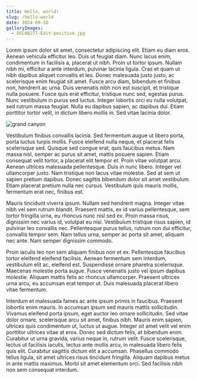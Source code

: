 ```yaml
---
title: Hello, world!
slug: /hello-world
date: 2024-09-30
galleryImages:
  - DSC08277-Edit-positive.jpg
---
```



Lorem ipsum dolor sit amet, consectetur adipiscing elit. Etiam eu diam eros. Aenean vehicula efficitur leo. Duis ut feugiat diam. Nunc lacus enim, condimentum in facilisis a, placerat ut nibh. Proin ut tortor ipsum. Nullam nibh mi, efficitur a ante interdum, pulvinar lacinia ligula. Cras et quam ut nibh dapibus aliquet convallis et leo. Donec malesuada justo justo, ac scelerisque enim feugiat sit amet. Fusce arcu diam, bibendum et finibus non, hendrerit ac urna. Duis venenatis nibh non est suscipit, et tristique nulla posuere. Fusce quis erat efficitur, tristique nunc sed, egestas purus. Nunc vestibulum in purus sed luctus. Integer lobortis orci eu nulla volutpat, sed rutrum massa feugiat. Nulla eu dapibus sapien, ac dapibus dui. Etiam porttitor tortor velit, in dictum libero mollis in. Sed vitae lacinia dolor.

![grand canyon](../../gallery/DSC08277-Edit-positive.jpg)

Vestibulum finibus convallis lacinia. Sed fermentum augue ut libero porta, porta luctus turpis mollis. Fusce eleifend nulla neque, et placerat felis scelerisque sed. Quisque sed congue erat, quis faucibus metus. Nam massa nisl, semper ac purus sit amet, mattis posuere sapien. Etiam consequat velit tortor, a placerat elit tempor et. Proin vitae volutpat arcu. Aenean ultrices malesuada pellentesque. Duis in nunc libero. Integer vel ullamcorper justo. Nam tristique non lacus vitae molestie. Sed at sem ut sapien pretium dapibus. Donec sagittis bibendum dolor sit amet vestibulum. Etiam placerat pretium nulla nec cursus. Vestibulum quis mauris mollis, fermentum erat nec, finibus est.

Mauris tincidunt viverra ipsum. Nullam sed hendrerit magna. Integer vitae nibh vel sem rutrum blandit. Praesent mattis, ex id varius pellentesque, sem tortor fringilla urna, eu rhoncus nunc nisl sed ex. Proin massa risus, dignissim nec varius id, volutpat eu nisi. Vestibulum tristique risus sapien, id pulvinar leo convallis nec. Pellentesque purus tellus, rutrum non dui efficitur, convallis tempor sem. Nam tellus urna, semper ac porta sit amet, aliquam nec ante. Nam semper dignissim commodo.

Proin iaculis leo non sem aliquam finibus non et ex. Pellentesque faucibus tortor eleifend eleifend facilisis. Aenean fermentum sem interdum, vestibulum elit ac, eleifend est. Suspendisse ornare pharetra scelerisque. Maecenas molestie porta augue. Fusce venenatis justo vel ipsum dapibus molestie. Aliquam mattis felis ac rhoncus ullamcorper. Praesent ultrices urna arcu, eu accumsan erat tempor ut. Duis malesuada placerat libero vitae fermentum.

Interdum et malesuada fames ac ante ipsum primis in faucibus. Praesent lobortis enim mauris. In accumsan ipsum sed mauris mattis sollicitudin. Vivamus eleifend porta ipsum, eget auctor leo ornare sollicitudin. Sed vitae dolor ornare, scelerisque arcu sit amet, finibus nibh. Mauris enim sapien, ultrices quis condimentum ut, luctus ut augue. Integer sit amet velit vel enim porttitor ultrices vitae at eros. Donec sed dictum felis, at bibendum enim. Curabitur ut urna gravida, varius neque in, rutrum velit. Fusce scelerisque, lectus ut facilisis iaculis, lectus ante mollis arcu, in malesuada libero felis quis elit. Curabitur sagittis dictum elit a accumsan. Phasellus commodo tellus ligula, sit amet ultrices risus tincidunt fringilla. Aliquam dapibus metus in ante mattis maximus. Morbi sit amet elementum orci. Sed facilisis nibh non sem consequat interdum.
